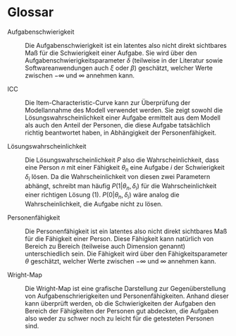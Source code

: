 # Glossar

Aufgabenschwierigkeit

:   Die Aufgabenschwierigkeit ist ein latentes also nicht direkt sichtbares Maß für die Schwierigkeit einer Aufgabe. Sie wird über den Aufgabenschwierigkeitsparameter $\delta$ (teilweise in der Literatur sowie Softwareanwendungen auch $\xi$ oder $\beta$) geschätzt, welcher Werte zwischen $-\infty$ und $\infty$ annehmen kann.

ICC

:   Die Item-Characteristic-Curve kann zur Überprüfung der Modellannahme des Modell verwendet werden. Sie zeigt sowohl die Lösungswahrscheinlichkeit einer Aufgabe ermittelt aus dem Modell als auch den Anteil der Personen, die diese Aufgabe tatsächlich richtig beantwortet haben, in Abhängigkeit der Personenfähigkeit. 

Lösungswahrscheinlichkeit

:   Die Lösungswahrscheinlichkeit $P$ also die Wahrscheinlichkeit, dass eine Person $n$ mit einer Fähigkeit $\theta_n$ eine Aufgabe $i$ der Schwierigkeit $\delta_i$ lösen. Da die Wahrscheinlichkeit von diesen zwei Parametern abhängt, schreibt man häufig $P(1|\theta_n, \delta_i)$ für die Wahrscheinlichkeit einer richtigen Lösung (1). $P(0|\theta_n, \delta_i)$ wäre analog die Wahrscheinlichkeit, die Aufgabe nicht zu lösen.

Personenfähigkeit

:   Die Personenfähigkeit ist ein latentes also nicht direkt sichtbares Maß für die Fähigkeit einer Person. Diese Fähigkeit kann natürlich von Bereich zu Bereich (teilweise auch Dimension genannt) unterschiedlich sein. Die Fähigkeit wird über den Fähigkeitsparameter $\theta$ geschätzt, welcher Werte zwischen $-\infty$ und $\infty$ annehmen kann.

Wright-Map

:   Die Wright-Map ist eine grafische Darstellung zur Gegenüberstellung von Aufgabenschrierigkeiten und Personenfähigkeiten. Anhand dieser kann überprüft werden, ob die Schwierigkeiten der Aufgaben den Bereich der Fähigkeiten der Personen gut abdecken, die Aufgaben also weder zu schwer noch zu leicht für die getesteten Personen sind.




